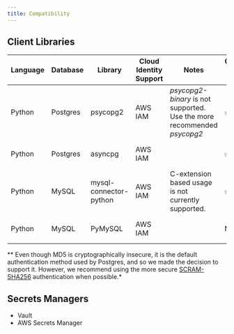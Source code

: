 ```yaml
---
title: Compatibility
---
```

## Client Libraries
| **Language** | **Database** | **Library**            | **Cloud Identity Support** | **Notes**                                                               | **Connection Pool Support**  | **Auth Methods**                       |
|--------------|--------------|------------------------|----------------------------|-------------------------------------------------------------------------|------------------------------|----------------------------------------|
| Python       | Postgres     | psycopg2               | AWS IAM                    | _psycopg2-binary_ is not supported. Use the more recommended _psycopg2_ | ✅                           | MD5*, SCRAM-SHA256                     |
| Python       | Postgres     | asyncpg                | AWS IAM                    |                                                                         | ✅                           | MD5*, SCRAM-SHA256                     |
| Python       | MySQL        | mysql-connector-python | AWS IAM                    | C-extension based usage is not currently supported.                     | ✅                           | SHA-1 (Native password authentication) |
| Python       | MySQL        | PyMySQL                | AWS IAM                    |                                                                         | N/A                          | SHA-1 (Native password authentication) |

** Even though MD5 is cryptographically insecure, it is the default authentication method
used by Postgres, and so we made the decision to support it. However, we recommend using
the more secure [SCRAM-SHA256](https://www.postgresql.org/docs/10/sasl-authentication.html)
authentication when possible.*

## Secrets Managers
- Vault
- AWS Secrets Manager
